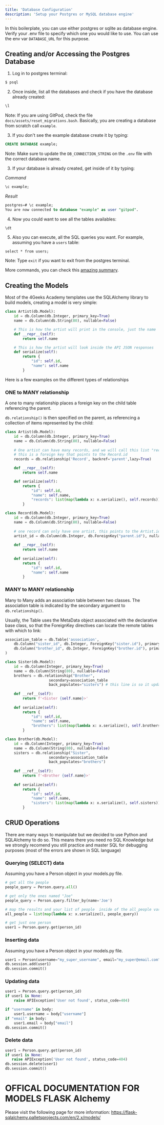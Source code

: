 ```yaml
---
title: 'Database Configuration'
description: 'Setup your Postgres or MySQL database engine'
---
```


In this boilerplate, you can use either postgres or sqlite as database engine. Verify your .env file to specify which one you would like to use.
You can use the env var `DATABASE_URL` for this purpose.

## Creating and/or Accessing the Postgres Database

1. Log in to postgres terminal:
```sh
$ psql
```
2. Once inside, list all the databases and check if you have the database already created:
```sql
\l
```
Note: If you are using GitPod, check the file `docs/assets/reset_migrations.bash`. Basically, you are creating a database from scratch call `example`.

3. If you don't see the example database create it by typing:
```sql
CREATE DATABASE example;
```
Note: Make sure to update the `DB_CONNECTION_STRING` on the `.env` file with the correct database name.

3. If your database is already created, get inside of it by typing:

*Command*
```sql
\c example;
```

*Result*
```sql
postgres=# \c example;
You are now connected to database "example" as user "gitpod".
```
4. Now you could want to see all the tables availables:
```sql
\dt
```

5. Also you can execute, all the SQL queries you want. For example, assuming you have a `users` table:
```
select * from users;
```

Note: Type `exit` if you want to exit from the postgres terminal.

More commands, you can check this [amazing summary](https://www.postgresqltutorial.com/postgresql-cheat-sheet/).

## Creating the Models

Most of the 4Geeks Academy templates use the SQLAlchemy library to build models, creating a model is very simple:

```py
class Artist(db.Model):
    id = db.Column(db.Integer, primary_key=True)
    name = db.Column(db.String(80), nullable=False)

    # This is how the artist will print in the console, just the name
    def __repr__(self):
        return self.name

    # This is how the artist will look inside the API JSON responses 
    def serialize(self):
        return {
            "id": self.id,
            "name": self.name
        }
```

Here is a few examples on the different types of relationships

### ONE to MANY relationship

A one to many relationship places a foreign key on the child table referencing the parent. 

`db.relationship()` is then specified on the parent, as referencing a collection of items represented by the child:

```py
class Artist(db.Model):
    id = db.Column(db.Integer, primary_key=True)
    name = db.Column(db.String(80), nullable=False)
    
    # One artist can have many records, and we will call this list "records"
    # this is a foreign key that points to the Record.id
    records = db.relationship('Record', backref='parent',lazy=True)

    def __repr__(self):
        return self.name

    def serialize(self):
        return {
            "id": self.id,
            "name": self.name,
            "records": list(map(lambda x: x.serialize(), self.records))
        }

class Record(db.Model):
    id = db.Column(db.Integer, primary_key=True)
    name = db.Column(db.String(80), nullable=False)
    
    # one record can only have one artist, this points to the Artist.id
    artist_id = db.Column(db.Integer, db.ForeignKey("parent.id"), nullable=False)
    
    def __repr__(self):
        return self.name
        
    def serialize(self):
        return {
            "id": self.id,
            "name": self.name
        }
```

### MANY to MANY relationship

Many to Many adds an association table between two classes. The association table is indicated by the secondary argument to `db.relationship()`. 

Usually, the Table uses the MetaData object associated with the declarative base class, so that the ForeignKey directives can locate the remote tables with which to link:

```py
association_table = db.Table('association',
    db.Column("sister_id", db.Integer, ForeignKey("sister.id"), primary_key=True),
    db.Column("brother_id", db.Integer, ForeignKey("brother.id"), primary_key=True)
)

class Sister(db.Model):
    id = db.Column(Integer, primary_key=True)
    name = db.Column(String(80), nullable=False)
    brothers = db.relationship("Brother",
                    secondary=association_table
                    back_populates="sisters") # this line is so it updates the field when Sister is updated
                    
    def __ref__(self):
        return f'<Sister {self.name}>'
        
    def serialize(self):
        return {
            "id": self.id,
            "name": self.name,
            "brothers": list(map(lambda x: x.serialize(), self.brothers))
        }

class Brother(db.Model):
    id = db.Column(Integer, primary_key=True)
    name = db.Column(String(80), nullable=False)
    sisters = db.relationship("Sister",
                    secondary=association_table
                    back_populates="brothers")
                    
    def __ref__(self):
        return f'<Brother {self.name}>'
        
    def serialize(self):
        return {
            "id": self.id,
            "name": self.name,
            "sisters": list(map(lambda x: x.serialize(), self.sisters))
        }
```

## CRUD Operations

There are many ways to manipulate but we decided to use Python and SQLAlchemy to do so. This means there you need no SQL Knowledge but we strongly recomend you still practice and master SQL for debugging purposes (most of the errors are shown in SQL language)

### Querying (SELECT) data

Assuming you have a Person object in your models.py file.

```py
# get all the people
people_query = Person.query.all()

# get only the ones named "Joe"
people_query = Person.query.filter_by(name='Joe')

# map the results and your list of people  inside of the all_people variable
all_people = list(map(lambda x: x.serialize(), people_query))

# get just one person
user1 = Person.query.get(person_id)
 ```

### Inserting data

Assuming you have a Person object in your models.py file.

```py
user1 = Person(username="my_super_username", email="my_super@email.com")
db.session.add(user1)
db.session.commit()
```

### Updating data

```py
user1 = Person.query.get(person_id)
if user1 is None:
    raise APIException('User not found', status_code=404)

if "username" in body:
    user1.username = body["username"]
if "email" in body:
    user1.email = body["email"]
db.session.commit()
```
 
### Delete data
 
 ```py
 user1 = Person.query.get(person_id)
if user1 is None:
    raise APIException('User not found', status_code=404)
db.session.delete(user1)
db.session.commit()
 ```


# OFFICAL DOCUMENTATION FOR MODELS FLASK Alchemy

Please visit the following page for more information: https://flask-sqlalchemy.palletsprojects.com/en/2.x/models/

